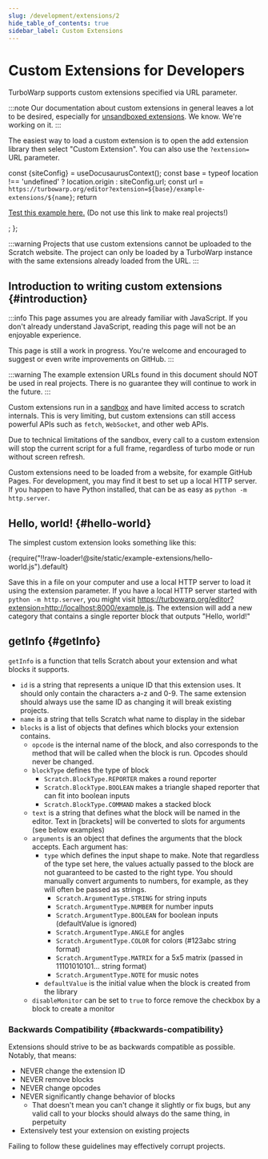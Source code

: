 ```yaml
---
slug: /development/extensions/2
hide_table_of_contents: true
sidebar_label: Custom Extensions
---
```


# Custom Extensions for Developers

TurboWarp supports custom extensions specified via URL parameter.

:::note
Our documentation about custom extensions in general leaves a lot to be desired, especially for [unsandboxed extensions](unsandboxed-extensions). We know. We're working on it.
:::

The easiest way to load a custom extension is to open the add extension library then select "Custom Extension". You can also use the `?extension=` URL parameter.


  const {siteConfig} = useDocusaurusContext();
  const base = typeof location !== 'undefined' ? location.origin : siteConfig.url;
  const url = `https://turbowarp.org/editor?extension=${base}/example-extensions/${name}`;
  return <p>
    <a href={url}>Test this example here.</a> (Do not use this link to make real projects!)
  </p>;
};

:::warning
Projects that use custom extensions cannot be uploaded to the Scratch website. The project can only be loaded by a TurboWarp instance with the same extensions already loaded from the URL.
:::

## Introduction to writing custom extensions {#introduction}

:::info
This page assumes you are already familiar with JavaScript. If you don't already understand JavaScript, reading this page will not be an enjoyable experience.

This page is still a work in progress. You're welcome and encouraged to suggest or even write improvements on GitHub.
:::

:::warning
The example extension URLs found in this document should NOT be used in real projects. There is no guarantee they will continue to work in the future.
:::

Custom extensions run in a [sandbox](#sandbox) and have limited access to scratch internals. This is very limiting, but custom extensions can still access powerful APIs such as `fetch`, `WebSocket`, and other web APIs.

Due to technical limitations of the sandbox, every call to a custom extension will stop the current script for a full frame, regardless of turbo mode or run without screen refresh.

Custom extensions need to be loaded from a website, for example GitHub Pages. For development, you may find it best to set up a local HTTP server. If you happen to have Python installed, that can be as easy as `python -m http.server`.

## Hello, world! {#hello-world}

The simplest custom extension looks something like this:

<CodeBlock className="language-js" title="example.js">
  {require("!!raw-loader!@site/static/example-extensions/hello-world.js").default}
</CodeBlock>
<ExampleExtensionLink name="example.js" />

Save this in a file on your computer and use a local HTTP server to load it using the extension parameter. If you have a local HTTP server started with `python -m http.server`, you might visit https://turbowarp.org/editor?extension=http://localhost:8000/example.js. The extension will add a new category that contains a single reporter block that outputs "Hello, world!"

## getInfo {#getInfo}

`getInfo` is a function that tells Scratch about your extension and what blocks it supports.

 - `id` is a string that represents a unique ID that this extension uses. It should only contain the characters a-z and 0-9. The same extension should always use the same ID as changing it will break existing projects.
 - `name` is a string that tells Scratch what name to display in the sidebar
 - `blocks` is a list of objects that defines which blocks your extension contains.
   - `opcode` is the internal name of the block, and also corresponds to the method that will be called when the block is run. Opcodes should never be changed.
   - `blockType` defines the type of block
     - `Scratch.BlockType.REPORTER` makes a round reporter
     - `Scratch.BlockType.BOOLEAN` makes a triangle shaped reporter that can fit into boolean inputs
     - `Scratch.BlockType.COMMAND` makes a stacked block
   - `text` is a string that defines what the block will be named in the editor. Text in \[brackets\] will be converted to slots for arguments (see below examples)
   - `arguments` is an object that defines the arguments that the block accepts. Each argument has:
     - `type` which defines the input shape to make. Note that regardless of the type set here, the values actually passed to the block are not guaranteed to be casted to the right type. You should manually convert arguments to numbers, for example, as they will often be passed as strings.
       - `Scratch.ArgumentType.STRING` for string inputs
       - `Scratch.ArgumentType.NUMBER` for number inputs
       - `Scratch.ArgumentType.BOOLEAN` for boolean inputs (defaultValue is ignored)
       - `Scratch.ArgumentType.ANGLE` for angles
       - `Scratch.ArgumentType.COLOR` for colors (#123abc string format)
       - `Scratch.ArgumentType.MATRIX` for a 5x5 matrix (passed in 11101010101... string format)
       - `Scratch.ArgumentType.NOTE` for music notes
     - `defaultValue` is the initial value when the block is created from the library
   - `disableMonitor` can be set to `true` to force remove the checkbox by a block to create a monitor

### Backwards Compatibility {#backwards-compatibility}

Extensions should strive to be as backwards compatible as possible. Notably, that means:

 - NEVER change the extension ID
 - NEVER remove blocks
 - NEVER change opcodes
 - NEVER significantly change behavior of blocks
   - That doesn't mean you can't change it slightly or fix bugs, but any valid call to your blocks should always do the same thing, in perpetuity
 - Extensively test your extension on existing projects

Failing to follow these guidelines may effectively corrupt projects.
